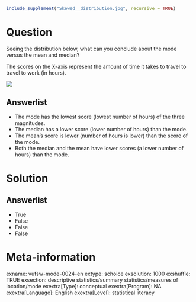 ```r
include_supplement("Skewed__distribution.jpg", recursive = TRUE)
```

Question
========
Seeing the distribution below, what can you conclude about the mode versus the mean and median?  
  
The scores on the X-axis represent the amount of time it takes to travel to travel to work (in hours).  
  
  
![](Skewed__distribution.jpg)

Answerlist
----------
* The mode has the lowest score (lowest number of hours) of the three magnitudes.
* The median has a lower score (lower number of hours) than the mode.
* The mean's score is lower (number of hours is lower) than the score of the mode.
* Both the median and the mean have lower scores (a lower number of hours) than the mode.

Solution
========

Answerlist
----------
* True
* False
* False
* False

Meta-information
================
exname: vufsw-mode-0024-en
extype: schoice
exsolution: 1000
exshuffle: TRUE
exsection: descriptive statistics/summary statistics/measures of location/mode
exextra[Type]: conceptual
exextra[Program]: NA
exextra[Language]: English
exextra[Level]: statistical literacy

